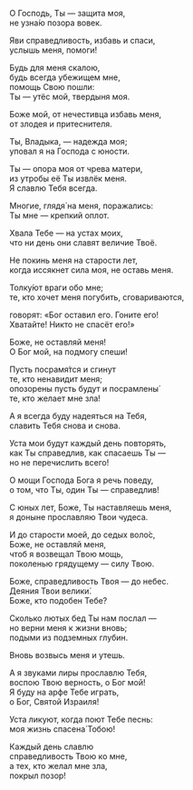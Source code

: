 О Господь, Ты — защита моя,  
не узна́ю позора вовек.

Яви справедливость, избавь и спаси,  
услышь меня, помоги!

Будь для меня скалою,  
будь всегда убежищем мне,  
помощь Свою пошли:  
Ты — утёс мой, твердыня моя.

Боже мой, от нечестивца избавь меня,  
от злодея и притеснителя.

Ты, Владыка, — надежда моя;  
уповал я на Господа с юности.

Ты — опора моя от чрева матери,  
из утробы её Ты извлёк меня.  
Я славлю Тебя всегда.

Многие, глядя́ на меня, поражались:  
Ты мне — крепкий оплот.

Хвала Тебе — на устах моих,  
что ни день они славят величие Твоё.

Не покинь меня на старости лет,  
когда иссякнет сила моя, не оставь меня.

Толку́ют враги обо мне;  
те, кто хочет меня погубить, сговариваются,

говорят: «Бог оставил его. Гоните его!  
Хватайте! Никто не спасёт его!»

Боже, не оставляй меня!  
О Бог мой, на подмогу спеши!

Пусть посрамя́тся и сгинут  
те, кто ненавидит меня;  
опозорены пусть будут и посрамлены́  
те, кто желает мне зла!

А я всегда буду надеяться на Тебя,  
славить Тебя снова и снова.

Уста мои будут каждый день повторять,  
как Ты справедлив, как спасаешь Ты —  
но не перечислить всего!

О мощи Господа Бога я речь поведу,  
о том, что Ты, один Ты — справедлив!

С юных лет, Боже, Ты наставляешь меня,  
я доныне прославляю Твои чудеса.

И до старости моей, до седых воло́с,  
Боже, не оставляй меня,  
чтоб я возвещал Твою мощь,  
поколенью грядущему — силу Твою.

Боже, справедливость Твоя — до небес.  
Деяния Твои велики́.  
Боже, кто подобен Тебе?

Сколько лютых бед Ты нам послал —  
но верни меня к жизни вновь;  
подыми из подземных глубин.

Вновь возвысь меня и утешь.  

А я звуками лиры прославлю Тебя,  
воспою Твою верность, о Бог мой!  
Я буду на арфе Тебе играть,  
о Бог, Святой Израиля!

Уста ликуют, когда поют Тебе песнь:  
моя жизнь спасена́ Тобою!

Каждый день славлю  
справедливость Твою ко мне,  
а тех, кто желал мне зла,  
покрыл позор!

